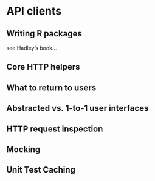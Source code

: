 # API clients

## Writing R packages

see Hadley's book...

## Core HTTP helpers

## What to return to users

## Abstracted vs. 1-to-1 user interfaces

## HTTP request inspection

## Mocking

## Unit Test Caching

